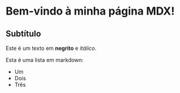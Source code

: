 # Bem-vindo à minha página MDX!

## Subtítulo

Este é um texto em **negrito** e _itálico_.

Esta é uma lista em markdown:

- Um
- Dois
- Três